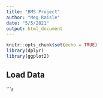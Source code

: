 ```yaml
---
title: "BMS Project"
author: "Meg Raisle"
date: "5/5/2021"
output: html_document
---
```


```r
knitr::opts_chunk$set(echo = TRUE)
library(dplyr)
library(ggplot2)
```

## Load Data

```r





